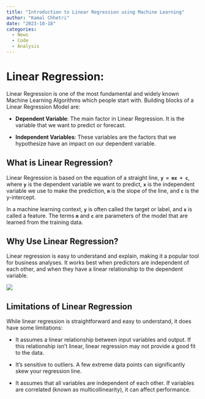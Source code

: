 ```yaml
---
title: "Introduction to Linear Regression using Machine Learning"
author: "Kamal Chhetri"
date: "2023-10-18"
categories:
  - News
  - Code
  - Analysis
---
```


# Linear Regression:

Linear Regression is one of the most fundamental and widely known Machine Learning Algorithms which people start with. Building blocks of a Linear Regression Model are:

-   **Dependent Variable**: The main factor in Linear Regression. It is the variable that we want to predict or forecast.

-   **Independent Variables**: These variables are the factors that we hypothesize have an impact on our dependent variable.

## What is Linear Regression?

Linear Regression is based on the equation of a straight line, **`y = mx + c`**, where **`y`** is the dependent variable we want to predict, **`x`** is the independent variable we use to make the prediction, **`m`** is the slope of the line, and **`c`** is the y-intercept.

In a machine learning context, **`y`** is often called the target or label, and **`x`** is called a feature. The terms **`m`** and **`c`** are parameters of the model that are learned from the training data.

## Why Use Linear Regression?

Linear regression is easy to understand and explain, making it a popular tool for business analyses. It works best when predictors are independent of each other, and when they have a linear relationship to the dependent variable.

![](https://miro.medium.com/v2/1*GBjasHYN0y3cKO-edveV4w.png)

## Limitations of Linear Regression

While linear regression is straightforward and easy to understand, it does have some limitations:

-   It assumes a linear relationship between input variables and output. If this relationship isn't linear, linear regression may not provide a good fit to the data.

-   It's sensitive to outliers. A few extreme data points can significantly skew your regression line.

-   It assumes that all variables are independent of each other. If variables are correlated (known as multicollinearity), it can affect performance.
